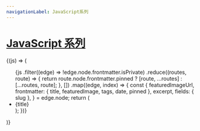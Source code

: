 ---
navigationLabel: JavaScript系列
---


# [JavaScript 系列](#JavaScript系列)

<SourceList filter="js">
  {(js) => (
    <ul>
      {js
        .filter((edge) => !edge.node.frontmatter.isPrivate)
        .reduce((routes, route) => {
          return route.node.frontmatter.pinned
            ? [route, ...routes]
            : [...routes, route];
        }, [])
        .map((edge, index) => {
          const {
            featuredImageUrl,
            frontmatter: { title, featuredImage, tags, date, pinned },
            excerpt,
            fields: { slug },
          } = edge.node;
          return (
            <li>
              <Link
                href={slug}
                target="_blank"
                sx={{
                  textDecoration: "none",
                  display: "flex",
                  flex: "1 1 auto",
                  flexDirection: "column",
                  fontSize: "18px",
                  fontWeight: "bold",
                  minHeight: "1px",
                }}>
                {title}
              </Link>
            </li>
          );
        })}
    </ul>
  )}
</SourceList>
